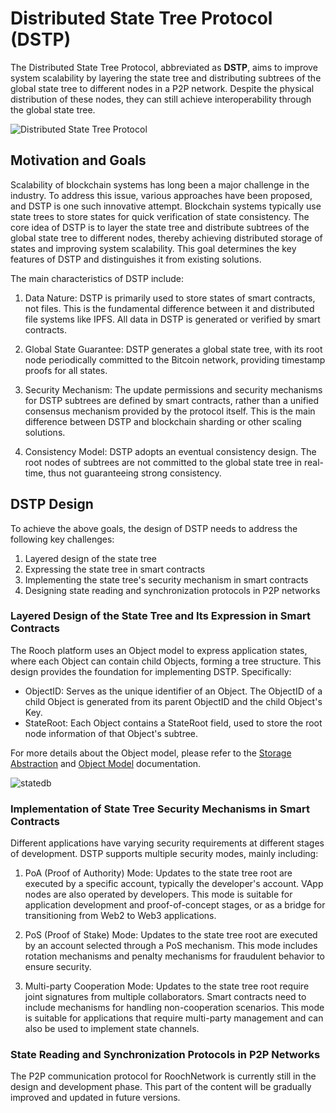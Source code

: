 # Distributed State Tree Protocol (DSTP)


The Distributed State Tree Protocol, abbreviated as **DSTP**, aims to improve system scalability by layering the state tree and distributing subtrees of the global state tree to different nodes in a P2P network. Despite the physical distribution of these nodes, they can still achieve interoperability through the global state tree.

![Distributed State Tree Protocol](/blog/bitcoin-application-layer/dstp.svg)

## Motivation and Goals

Scalability of blockchain systems has long been a major challenge in the industry. To address this issue, various approaches have been proposed, and DSTP is one such innovative attempt. Blockchain systems typically use state trees to store states for quick verification of state consistency. The core idea of DSTP is to layer the state tree and distribute subtrees of the global state tree to different nodes, thereby achieving distributed storage of states and improving system scalability. This goal determines the key features of DSTP and distinguishes it from existing solutions.

The main characteristics of DSTP include:

1. Data Nature: DSTP is primarily used to store states of smart contracts, not files. This is the fundamental difference between it and distributed file systems like IPFS. All data in DSTP is generated or verified by smart contracts.

2. Global State Guarantee: DSTP generates a global state tree, with its root node periodically committed to the Bitcoin network, providing timestamp proofs for all states.

3. Security Mechanism: The update permissions and security mechanisms for DSTP subtrees are defined by smart contracts, rather than a unified consensus mechanism provided by the protocol itself. This is the main difference between DSTP and blockchain sharding or other scaling solutions.

4. Consistency Model: DSTP adopts an eventual consistency design. The root nodes of subtrees are not committed to the global state tree in real-time, thus not guaranteeing strong consistency.

## DSTP Design

To achieve the above goals, the design of DSTP needs to address the following key challenges:

1. Layered design of the state tree
2. Expressing the state tree in smart contracts
3. Implementing the state tree's security mechanism in smart contracts
4. Designing state reading and synchronization protocols in P2P networks

### Layered Design of the State Tree and Its Expression in Smart Contracts

The Rooch platform uses an Object model to express application states, where each Object can contain child Objects, forming a tree structure. This design provides the foundation for implementing DSTP. Specifically:

* ObjectID: Serves as the unique identifier of an Object. The ObjectID of a child Object is generated from its parent ObjectID and the child Object's Key.
* StateRoot: Each Object contains a StateRoot field, used to store the root node information of that Object's subtree.

For more details about the Object model, please refer to the [Storage Abstraction](/learn/core-concepts/objects/storage-abstraction) and [Object Model](/learn/core-concepts/objects/object) documentation.

![statedb](/docs/rooch-design-statedb.svg)

### Implementation of State Tree Security Mechanisms in Smart Contracts

Different applications have varying security requirements at different stages of development. DSTP supports multiple security modes, mainly including:

1. PoA (Proof of Authority) Mode: Updates to the state tree root are executed by a specific account, typically the developer's account. VApp nodes are also operated by developers. This mode is suitable for application development and proof-of-concept stages, or as a bridge for transitioning from Web2 to Web3 applications.

2. PoS (Proof of Stake) Mode: Updates to the state tree root are executed by an account selected through a PoS mechanism. This mode includes rotation mechanisms and penalty mechanisms for fraudulent behavior to ensure security.

3. Multi-party Cooperation Mode: Updates to the state tree root require joint signatures from multiple collaborators. Smart contracts need to include mechanisms for handling non-cooperation scenarios. This mode is suitable for applications that require multi-party management and can also be used to implement state channels.

### State Reading and Synchronization Protocols in P2P Networks

<Callout>
The P2P communication protocol for RoochNetwork is currently still in the design and development phase. This part of the content will be gradually improved and updated in future versions.
</Callout>